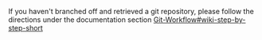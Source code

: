 If you haven't branched off and retrieved a git repository, please follow the directions under the documentation section [[Git-Workflow#wiki-step-by-step-short]]
